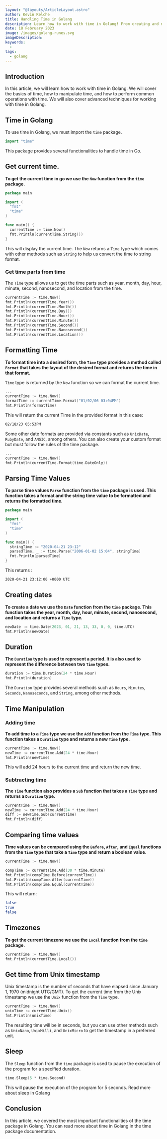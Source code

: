 ```yaml
---
layout: "@layouts/ArticleLayout.astro"
author: Kevin Kelche
title: Handling Time in Golang
description: Learn how to work with time in Golang! From creating and manipulating time values to dealing with time-related errors, this article has got you covered.
date: 18 February 2023
image: /images/golang-runes.svg
imageDescription:
keywords:
  -
tags:
  - golang
---
```



## Introduction

In this article, we will learn how to work with time in Golang. We will cover the basics of time, how to manipulate time, and how to perform common operations with time. We will also cover advanced techniques for working with time in Golang.

## Time in Golang

To use time in Golang, we must import the `time` package.

```go
import "time"
```

This package provides several functionalities to handle time in Go.

## Get current time.

**To get the current time in go we use the `Now` function from the `time` package.**

```go title="main.go"
package main

import (
  "fmt"
  "time"
)

func main() {
  currentTime := time.Now()
  fmt.Println(currentTime.String())
}
```

This will display the current time. The `Now` returns a `Time` type which comes with other methods such as `String` to help us convert the time to string format.

### Get time parts from time

The `Time` type allows us to get the time parts such as year, month, day, hour, minute, second, nanosecond, and location from the time.

```go
currentTime := time.Now()
fmt.Println(currentTime.Year())
fmt.Println(currentTime.Month())
fmt.Println(currentTime.Day())
fmt.Println(currentTime.Hour())
fmt.Println(currentTime.Minute())
fmt.Println(currentTime.Second())
fmt.Println(currentTime.Nanosecond())
fmt.Println(currentTime.Location())
```

## Formatting Time

**To format time into a desired form, the `Time` type provides a method called `Format` that takes the layout of the desired format and returns the time in that format.**

`Time` type is returned by the `Now` function so we can format the current time.

```go
...
currentTime := time.Now()
formatTime := currentTime.Format("01/02/06 03:04PM")
fmt.Println(formatTime)
```

This will return the current Time in the provided format in this case:

```bash title="output"
02/18/23 05:53PM
```

Some other date formats are provided via constants such as `UnixDate`, `RubyDate`, and `ANSIC`, among others. You can also create your custom format but must follow the rules of the <Link url="https://pkg.go.dev/time#pkg-constants"> time </Link> package.

```go
...
currentTime := time.Now()
fmt.Println(currentTime.Format(time.DateOnly))
```

## Parsing Time Values

**To parse time values `Parse` function from the `time` package is used. This function takes a format and the string time value to be formatted and returns the formatted time.**

```go title="main.go"
package main

import (
  "fmt"
  "time"
)

func main() {
  stringTime := "2020-04-21 23:12"
  parsedTime, _ := time.Parse("2006-01-02 15:04", stringTime)
  fmt.Println(parsedTime)
}
```

This returns :

```bash title="output
2020-04-21 23:12:00 +0000 UTC
```

## Creating dates

**To create a date we use the `Date` function from the `time` package. This function takes the year, month, day, hour, minute, second, nanosecond, and location and returns a `Time` type.**

```go
newDate := time.Date(2023, 01, 21, 13, 33, 0, 0, time.UTC)
fmt.Println(newDate)
```

## Duration

**The `Duration` type is used to represent a period. It is also used to represent the difference between two `Time` types.**

```go
duration := time.Duration(24 * time.Hour)
fmt.Println(duration)
```

The `Duration` type provides several methods such as `Hours`, `Minutes`, `Seconds`, `Nanoseconds`, and `String`, among other methods.

## Time Manipulation

### Adding time

**To add time to a `Time` type we use the `Add` function from the `Time` type. This function takes a `Duration` type and returns a new `Time` type.**

```go
currentTime := time.Now()
newTime := currentTime.Add(24 * time.Hour)
fmt.Println(newTime)
```

This will add 24 hours to the current time and return the new time.

### Subtracting time

**The `Time` function also provides a `Sub` function that takes a `Time` type and returns a `Duration` type.**

```go
currentTime := time.Now()
newTime := currentTime.Add(24 * time.Hour)
diff := newTime.Sub(currentTime)
fmt.Println(diff)
```

## Comparing time values

**Time values can be compared using the `Before`, `After`, and `Equal` functions from the `Time` type that take a `Time` type and return a boolean value.**

```go
currentTime := time.Now()

compTime := currentTime.Add(30 * time.Minute)
fmt.Println(compTime.Before(currentTime))
fmt.Println(compTime.After(currentTime))
fmt.Println(compTime.Equal(currentTime))
```

This will return:

```bash title="Output"
false
true
false
```

## Timezones

**To get the current timezone we use the `Local` function from the `time` package.**

```go
currentTime := time.Now()
fmt.Println(currentTime.Local())
```

## Get time from Unix timestamp

Unix timestamp is the number of seconds that have elapsed since January 1, 1970 (midnight UTC/GMT). To get the current time from the Unix timestamp we use the `Unix` function from the `Time` type.

```go
currentTime := time.Now()
unixTime := currentTime.Unix()
fmt.Println(unixTime)
```

The resulting time will be in seconds, but you can use other methods such as `UnixNano`, `UnixMilli`, and `UnixMicro` to get the timestamp in a preferred unit.

## Sleep

The `Sleep` function from the `time` package is used to pause the execution of the program for a specified duration.

```go
time.Sleep(5 * time.Second)
```

This will pause the execution of the program for 5 seconds.<Link url="/blog/go/how-to-sleep-in-golang/">
Read more about sleep in Golang</Link>

## Conclusion

In this article, we covered the most important functionalities of the time package in Golang. You can read more about time in Golang in the <Link url="https://pkg.go.dev/time"> time </Link> package documentation.
